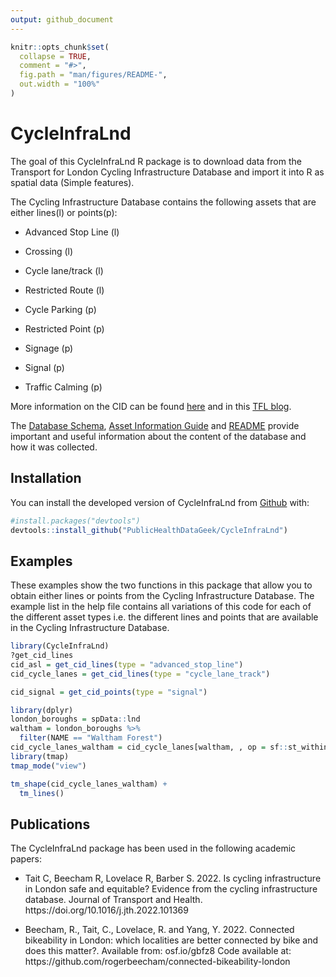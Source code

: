 ```yaml
---
output: github_document
---
```



```r
knitr::opts_chunk$set(
  collapse = TRUE,
  comment = "#>",
  fig.path = "man/figures/README-",
  out.width = "100%"
)
```

# CycleInfraLnd

The goal of this CycleInfraLnd R package is to download data from the Transport for London Cycling Infrastructure Database and import it into R as spatial data (Simple features).

The Cycling Infrastructure Database contains the following assets that are either lines(l) or points(p): 

* Advanced Stop Line (l)

* Crossing (l)

* Cycle lane/track (l)

* Restricted Route (l)

* Cycle Parking (p)

* Restricted Point (p)

* Signage (p)

* Signal (p)

* Traffic Calming (p)

More information on the CID can be found [here](https://data.london.gov.uk/dataset/cycling-infrastructure-database) and in this [TFL blog](https://blog.tfl.gov.uk/2019/08/13/data-drop-cycling-infrastructure-database/).

The [Database Schema](https://cycling.data.tfl.gov.uk/CyclingInfrastructure/documentation/cid_database_schema.xlsx), [Asset Information Guide](https://cycling.data.tfl.gov.uk/CyclingInfrastructure/documentation/asset_information_guide.pdf) and [README](https://cycling.data.tfl.gov.uk/CyclingInfrastructure/documentation/CIDASSETS_README.docx) provide important and useful information about the content of the database and how it was collected. 



## Installation

You can install the developed version of CycleInfraLnd from [Github](https://github.com/PublicHealthDataGeek/CycleInfraLnd) with:

``` r
#install.packages("devtools")
devtools::install_github("PublicHealthDataGeek/CycleInfraLnd")
```
## Examples

These examples show the two functions in this package that allow you to obtain either lines or points from the Cycling Infrastructure Database.  The example list in the help file contains all variations of this code for each of the different asset types i.e. the different lines and points that are available in the Cycling Infrastructure Database.  

```r
library(CycleInfraLnd)
?get_cid_lines
cid_asl = get_cid_lines(type = "advanced_stop_line")
cid_cycle_lanes = get_cid_lines(type = "cycle_lane_track")

cid_signal = get_cid_points(type = "signal")
```

```r
library(dplyr)
london_boroughs = spData::lnd
waltham = london_boroughs %>% 
  filter(NAME == "Waltham Forest")
cid_cycle_lanes_waltham = cid_cycle_lanes[waltham, , op = sf::st_within]
library(tmap)
tmap_mode("view")

tm_shape(cid_cycle_lanes_waltham) +
  tm_lines()
```

## Publications
The CycleInfraLnd package has been used in the following academic papers:

* Tait C, Beecham R, Lovelace R, Barber S. 2022. Is cycling infrastructure in London safe and equitable? Evidence from the cycling infrastructure database. Journal of Transport and Health. https://doi.org/10.1016/j.jth.2022.101369

* Beecham, R., Tait, C., Lovelace, R. and Yang, Y. 2022. Connected bikeability in London: which localities are better connected by bike and does this matter?. Available from: osf.io/gbfz8  Code available at: https://github.com/rogerbeecham/connected-bikeability-london



